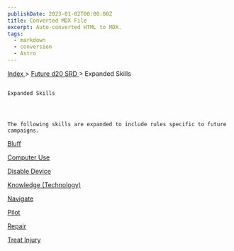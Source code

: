 ```yaml
---
publishDate: 2023-01-02T00:00:00Z
title: Converted MDX File
excerpt: Auto-converted HTML to MDX.
tags:
  - markdown
  - conversion
  - Astro
---
```


[
Index
](-index) >
[
Future d20 SRD
](future-d20-srd-index) > Expanded Skills

##

    Expanded Skills




    The following skills are expanded to include rules specific to future campaigns.

[
Bluff
](future-d20-srd-expanded-skills-bluff)

[
Computer Use
](future-d20-srd-expanded-skills-computer-use)

[
Disable Device
](future-d20-srd-expanded-skills-disable-device)

[
Knowledge (Technology)
](future-d20-srd-expanded-skills-knowledge-technology)

[
Navigate
](future-d20-srd-expanded-skills-navigate)

[
Pilot
](future-d20-srd-expanded-skills-pilot)

[
Repair
](future-d20-srd-expanded-skills-repair)

[
Treat Injury
](future-d20-srd-expanded-skills-treat-injury)
